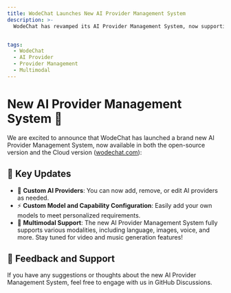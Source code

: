 ```yaml
---
title: WodeChat Launches New AI Provider Management System
description: >-
  WodeChat has revamped its AI Provider Management System, now supporting custom AI providers and models.


tags:
  - WodeChat
  - AI Provider
  - Provider Management
  - Multimodal
---
```


# New AI Provider Management System 🎉

We are excited to announce that WodeChat has launched a brand new AI Provider Management System, now available in both the open-source version and the Cloud version ([wodechat.com](https://wodechat.com)):

## 🚀 Key Updates

- 🔮 **Custom AI Providers**: You can now add, remove, or edit AI providers as needed.
- ⚡️ **Custom Model and Capability Configuration**: Easily add your own models to meet personalized requirements.
- 🌈 **Multimodal Support**: The new AI Provider Management System fully supports various modalities, including language, images, voice, and more. Stay tuned for video and music generation features!

## 📢 Feedback and Support

If you have any suggestions or thoughts about the new AI Provider Management System, feel free to engage with us in GitHub Discussions.
